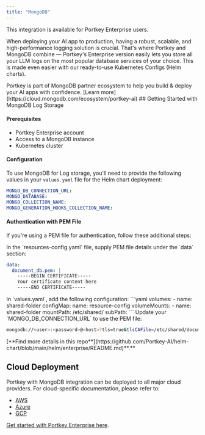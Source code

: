 ```yaml
---
title: "MongoDB"
---
```


<Info>
This integration is available for Portkey Enterprise users.
</Info>

When deploying your AI app to production, having a robust, scalable, and high-performance logging solution is crucial. That's where Portkey and MongoDB combine — Portkey's Enterprise version easily lets you store all your LLM logs on the most popular database services of your choice. This is made even easier with our ready-to-use Kubernetes Configs (Helm charts).

<Note>
Portkey is part of MongoDB partner ecosystem to help you build & deploy your AI apps with confidence. [Learn more](https://cloud.mongodb.com/ecosystem/portkey-ai)
</Note>
## Getting Started with MongoDB Log Storage

#### Prerequisites

* Portkey Enterprise account
* Access to a MongoDB instance
* Kubernetes cluster

<Card horizontal="true" title="Link to Helm Charts Repo" href="https://github.com/Portkey-AI/helm-chart/tree/main/helm/enterprise">
</Card>

#### Configuration

To use MongoDB for Log storage, you'll need to provide the following values in your `values.yaml` file for the Helm chart deployment:

```yaml
MONGO_DB_CONNECTION_URL:
MONGO_DATABASE:
MONGO_COLLECTION_NAME:
MONGO_GENERATION_HOOKS_COLLECTION_NAME:
```

#### Authentication with PEM File

If you're using a PEM file for authentication, follow these additional steps:

<Steps>
<Step title="Add PEM File Details">
In the `resources-config.yaml` file, supply PEM file details under the `data` section:

```yaml
data:
  document_db.pem: |
    -----BEGIN CERTIFICATE-----
    Your certificate content here
    -----END CERTIFICATE-----
```
</Step>
<Step title="Modify value.yaml">
In `values.yaml`, add the following configuration:
```yaml
volumes:
- name: shared-folder
  configMap:
    name: resource-config
volumeMounts:
- name: shared-folder
  mountPath: /etc/shared/<shared_pem>
  subPath: <shared_pem>
```
</Step>
<Step title="Use the PEM File">
Update your `MONGO_DB_CONNECTION_URL` to use the PEM file:

```sh
mongodb://<user>:<password>@<host>?tls=true&tlsCAFile=/etc/shared/document_db.pem&retryWrites=false
```
</Step>
</Steps>

<Note>
[**Find more details in this repo**](https://github.com/Portkey-AI/helm-chart/blob/main/helm/enterprise/README.md)**.**
</Note>

## Cloud Deployment

Portkey with MongoDB integration can be deployed to all major cloud providers. For cloud-specific documentation, please refer to:

* [AWS](/product/enterprise-offering/private-cloud-deployments/aws)
* [Azure](/product/enterprise-offering/private-cloud-deployments/azure)
* [GCP](/product/enterprise-offering/private-cloud-deployments/gcp)

[Get started with Portkey Enterprise here](/product/enterprise-offering).

